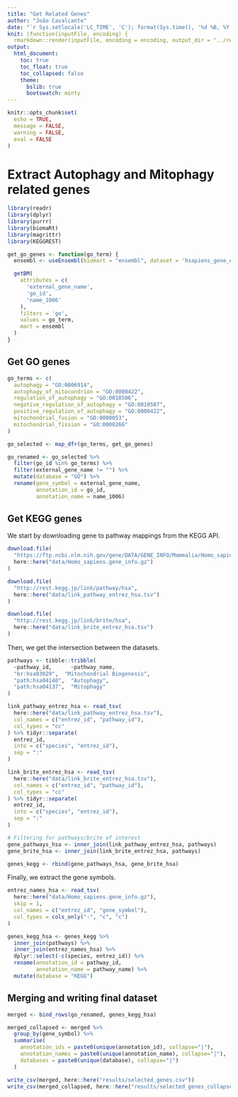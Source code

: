 ```yaml
---
title: "Get Related Genes"
author: "João Cavalcante"
date: "`r Sys.setlocale('LC_TIME', 'C'); format(Sys.time(), '%d %B, %Y')`"
knit: (function(inputFile, encoding) {
  rmarkdown::render(inputFile, encoding = encoding, output_dir = "../reports/") })
output:
  html_document:
    toc: true
    toc_float: true
    toc_collapsed: false
    theme:
      bslib: true
      bootswatch: minty
---
```


```r
knitr::opts_chunk$set(
  echo = TRUE,
  message = FALSE,
  warning = FALSE,
  eval = FALSE
)
```

# Extract Autophagy and Mitophagy related genes

```r
library(readr)
library(dplyr)
library(purrr)
library(biomaRt)
library(magrittr)
library(KEGGREST)

get_go_genes <- function(go_term) {
  ensembl <- useEnsembl(biomart = "ensembl", dataset = 'hsapiens_gene_ensembl')

  getBM(
    attributes = c(
      'external_gene_name',
      'go_id',
      'name_1006'
    ),
    filters = 'go',
    values = go_term,
    mart = ensembl
  )
}
```


## Get GO genes

```r
go_terms <- c(
  autophagy = "GO:0006914",
  autophagy_of_mitocondrion = "GO:0000422",
  regulation_of_autophagy = "GO:0010506",
  negative_regulation_of_autophagy = "GO:0010507",
  positive_regulation_of_autophagy = "GO:0000422",
  mitochondrial_fusion = "GO:0008053",
  mitochondrial_fission = "GO:0000266"
)

go_selected <- map_dfr(go_terms, get_go_genes)

go_renamed <- go_selected %>%
  filter(go_id %in% go_terms) %>%
  filter(external_gene_name != "") %>%
  mutate(database = "GO") %>%
  rename(gene_symbol = external_gene_name,
         annotation_id = go_id,
         annotation_name = name_1006)
```

## Get KEGG genes

We start by downloading gene to pathway mappings from the KEGG API.

```r
download.file(
  "https://ftp.ncbi.nlm.nih.gov/gene/DATA/GENE_INFO/Mammalia/Homo_sapiens.gene_info.gz",
  here::here("data/Homo_sapiens.gene_info.gz")
)

download.file(
  "http://rest.kegg.jp/link/pathway/hsa",
  here::here("data/link_pathway_entrez_hsa.tsv")
)

download.file(
  "http://rest.kegg.jp/link/brite/hsa",
  here::here("data/link_brite_entrez_hsa.tsv")
)
```

Then, we get the intersection between the datasets.

```r
pathways <- tibble::tribble(
  ~pathway_id,      ~pathway_name,
  "br:hsa03029",  "Mitochondrial Biogenesis",
  "path:hsa04140",  "Autophagy",
  "path:hsa04137",  "Mitophagy"
)

link_pathway_entrez_hsa <- read_tsv(
  here::here("data/link_pathway_entrez_hsa.tsv"),
  col_names = c("entrez_id", "pathway_id"),
  col_types = "cc"
) %>% tidyr::separate(
  entrez_id,
  into = c("species", "entrez_id"),
  sep = ":"
)

link_brite_entrez_hsa <- read_tsv(
  here::here("data/link_brite_entrez_hsa.tsv"),
  col_names = c("entrez_id", "pathway_id"),
  col_types = "cc"
) %>% tidyr::separate(
  entrez_id,
  into = c("species", "entrez_id"),
  sep = ":"
)

# Filtering for pathways/brite of interest
gene_pathways_hsa <- inner_join(link_pathway_entrez_hsa, pathways)
gene_brite_hsa <- inner_join(link_brite_entrez_hsa, pathways)

genes_kegg <- rbind(gene_pathways_hsa, gene_brite_hsa)
```

Finally, we extract the gene symbols.

```r
entrez_names_hsa <- read_tsv(
  here::here("data/Homo_sapiens.gene_info.gz"),
  skip = 1,
  col_names = c("entrez_id", "gene_symbol"),
  col_types = cols_only("-", "c", "c")
)

genes_kegg_hsa <- genes_kegg %>%
  inner_join(pathways) %>%
  inner_join(entrez_names_hsa) %>%
  dplyr::select(-c(species, entrez_id)) %>%
  rename(annotation_id = pathway_id,
         annotation_name = pathway_name) %>%
  mutate(database = "KEGG")
```

## Merging and writing final dataset

```r
merged <- bind_rows(go_renamed, genes_kegg_hsa)

merged_collapsed <- merged %>%
  group_by(gene_symbol) %>%
  summarise(
    annotation_ids = paste0(unique(annotation_id), collapse="|"),
    annotation_names = paste0(unique(annotation_name), collapse="|"),
    databases = paste0(unique(database), collapse="|")
  )

write_csv(merged, here::here("results/selected_genes.csv"))
write_csv(merged_collapsed, here::here("results/selected_genes_collapsed.csv"))
```

